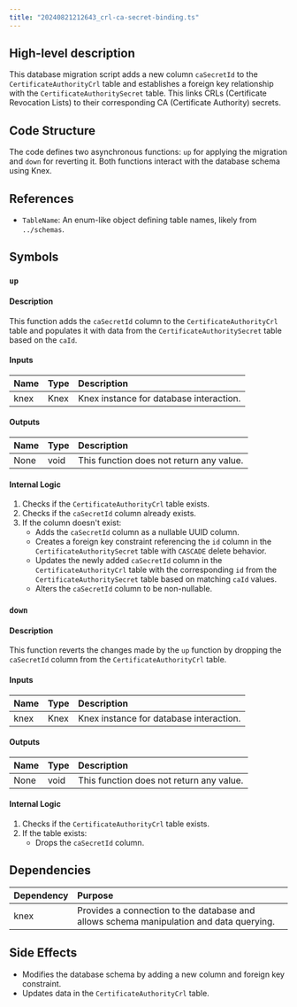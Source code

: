 ```yaml
---
title: "20240821212643_crl-ca-secret-binding.ts"
---
```


## High-level description
This database migration script adds a new column `caSecretId` to the `CertificateAuthorityCrl` table and establishes a foreign key relationship with the `CertificateAuthoritySecret` table. This links CRLs (Certificate Revocation Lists) to their corresponding CA (Certificate Authority) secrets.

## Code Structure
The code defines two asynchronous functions: `up` for applying the migration and `down` for reverting it. Both functions interact with the database schema using Knex.

## References
- `TableName`: An enum-like object defining table names, likely from `../schemas`.

## Symbols

### `up`
#### Description
This function adds the `caSecretId` column to the `CertificateAuthorityCrl` table and populates it with data from the `CertificateAuthoritySecret` table based on the `caId`.

#### Inputs
| Name | Type | Description |
|:-----|:-----|:------------|
| knex | Knex | Knex instance for database interaction. |

#### Outputs
| Name | Type | Description |
|:-----|:-----|:------------|
| None | void | This function does not return any value. |

#### Internal Logic
1. Checks if the `CertificateAuthorityCrl` table exists.
2. Checks if the `caSecretId` column already exists.
3. If the column doesn't exist:
    - Adds the `caSecretId` column as a nullable UUID column.
    - Creates a foreign key constraint referencing the `id` column in the `CertificateAuthoritySecret` table with `CASCADE` delete behavior.
    - Updates the newly added `caSecretId` column in the `CertificateAuthorityCrl` table with the corresponding `id` from the `CertificateAuthoritySecret` table based on matching `caId` values.
    - Alters the `caSecretId` column to be non-nullable.

### `down`
#### Description
This function reverts the changes made by the `up` function by dropping the `caSecretId` column from the `CertificateAuthorityCrl` table.

#### Inputs
| Name | Type | Description |
|:-----|:-----|:------------|
| knex | Knex | Knex instance for database interaction. |

#### Outputs
| Name | Type | Description |
|:-----|:-----|:------------|
| None | void | This function does not return any value. |

#### Internal Logic
1. Checks if the `CertificateAuthorityCrl` table exists.
2. If the table exists:
    - Drops the `caSecretId` column.

## Dependencies
| Dependency | Purpose |
|:-----------|:--------|
| knex       | Provides a connection to the database and allows schema manipulation and data querying. |

## Side Effects
- Modifies the database schema by adding a new column and foreign key constraint.
- Updates data in the `CertificateAuthorityCrl` table. 
